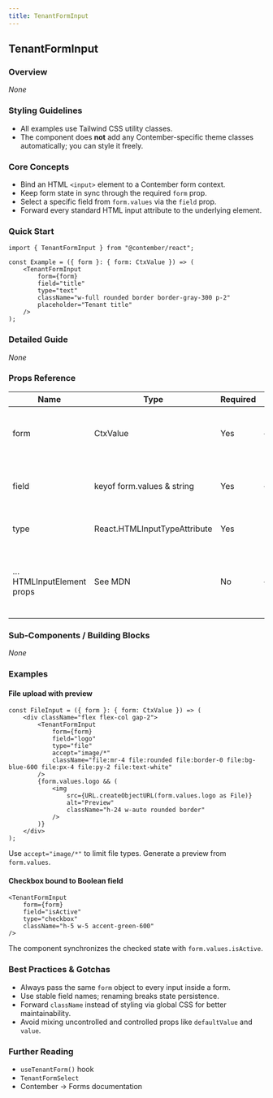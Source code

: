 ```yaml
---
title: TenantFormInput
---
```


<!-- Edited by human: false -->
<!-- Examples count: 0 -->
<!-- Source examples: 0 -->
<!-- Playground examples: 0 -->
<!-- External examples: 0 -->
<!-- Import examples: 0 -->

## TenantFormInput

### Overview
_None_

### Styling Guidelines
* All examples use Tailwind CSS utility classes.  
* The component does **not** add any Contember-specific theme classes automatically; you can style it freely.

### Core Concepts
* Bind an HTML `<input>` element to a Contember form context.
* Keep form state in sync through the required `form` prop.
* Select a specific field from `form.values` via the `field` prop.
* Forward every standard HTML input attribute to the underlying element.

### Quick Start
```tsx
import { TenantFormInput } from "@contember/react";

const Example = ({ form }: { form: CtxValue }) => (
	<TenantFormInput
		form={form}
		field="title"
		type="text"
		className="w-full rounded border border-gray-300 p-2"
		placeholder="Tenant title"
	/>
);
```

### Detailed Guide
_None_

### Props Reference

| Name | Type | Required | Default | Description |
| ---- | ---- | -------- | ------- | ----------- |
| form | CtxValue | Yes | — | Form instance providing `values` and mutators. |
| field | keyof form.values & string | Yes | — | Name of the field in `form.values` this input controls. |
| type | React.HTMLInputTypeAttribute | Yes | `"text"` | Standard HTML input `type`. |
| …HTMLInputElement props | See MDN | No | — | All other props are forwarded to the underlying `<input>` element. |

### Sub-Components / Building Blocks
_None_

### Examples

#### File upload with preview
```tsx
const FileInput = ({ form }: { form: CtxValue }) => (
	<div className="flex flex-col gap-2">
		<TenantFormInput
			form={form}
			field="logo"
			type="file"
			accept="image/*"
			className="file:mr-4 file:rounded file:border-0 file:bg-blue-600 file:px-4 file:py-2 file:text-white"
		/>
		{form.values.logo && (
			<img
				src={URL.createObjectURL(form.values.logo as File)}
				alt="Preview"
				className="h-24 w-auto rounded border"
			/>
		)}
	</div>
);
```
Use `accept="image/*"` to limit file types. Generate a preview from `form.values`.

#### Checkbox bound to Boolean field
```tsx
<TenantFormInput
	form={form}
	field="isActive"
	type="checkbox"
	className="h-5 w-5 accent-green-600"
/>
```
The component synchronizes the checked state with `form.values.isActive`.

### Best Practices & Gotchas
* Always pass the same `form` object to every input inside a form.
* Use stable field names; renaming breaks state persistence.
* Forward `className` instead of styling via global CSS for better maintainability.
* Avoid mixing uncontrolled and controlled props like `defaultValue` and `value`.

### Further Reading
* `useTenantForm()` hook  
* `TenantFormSelect`  
* Contember → Forms documentation

<!-- End of Generated Documentation -->